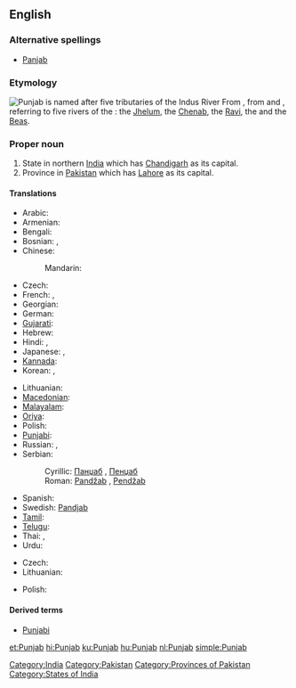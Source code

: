 ==English==
{{wikipedia}}

===Alternative spellings===
* [[Panjab]]

===Etymology===
[[File:Indus_river.svg|thumb|Punjab is named after five tributaries of the Indus River]]
From {{etyl|fa}} {{term|sc=fa-Arab|پنجاب||Land of the Five Rivers|lang=fa}}, from {{term|sc=fa-Arab|پنج|tr=panj|lang=fa||five}} and {{term|sc=fa-Arab|اب|آب|tr=āb|water|lang=fa}}, referring to five rivers of the {{w|Punjab region}}: the [[w:Jhelum River|Jhelum]], the [[w:Chenab River|Chenab]], the [[w:Ravi River|Ravi]], the {{w|Sutlej}} and the [[w:Beas River|Beas]].

===Proper noun===
{{en-proper noun}}

# State in northern [[India]] which has [[Chandigarh]] as its capital.
# Province in [[Pakistan]] which has [[Lahore]] as its capital.

====Translations====
{{trans-top|state in India}}
* Arabic: {{t|ar|البنجاب|m|tr=al-banjaab}}
* Armenian: {{t-|hy|Փենջաբ|tr=P’enǰab}}
* Bengali: {{t|bn|পঞ্জাব|tr=Pô.njāb|sc=Beng|xs=Bengali}}
* Bosnian: {{t-|bs|Pandžab|m}}, {{t-|bs|Pendžab|m}}
* Chinese:
*: Mandarin: {{t|cmn|旁遮普邦|tr=Pángzhēpǔ-bāng|sc=Hani}}
* Czech: {{t-|cs|Paňdžáb|m}}
* French: {{t|fr|Penjab|m}},  {{t|fr|Pendjab|m}}
* Georgian: {{t|ka|პენჯაბი|sc=Geor|xs=Georgian}}
* German: {{t|de|Pandjab}}
* [[Gujarati]]: {{t|gu|પંજાબ|tr=Pa.njāb|sc=Gujr|xs=Gujarati}}
* Hebrew: {{t|he|פנג'אב}}
* Hindi: {{t|hi|पंजाब|tr=Pa.njāb|xs=Hindi}},  {{t|hi|पञ्जाब|tr=Pa.njāb|xs=Hindi}}
* Japanese: {{t|ja|パンジャーブ州|tr=Panjābu-shū}},  {{t|ja|パンジャーブ|tr=Panjābu}}
* [[Kannada]]: {{t|kn|ಪಂಜಾಬ್|tr=pan̄jāb|sc=Knda|xs=Kannada}}
* Korean: {{t|ko|펀자브|tr=Peonjabeu}},  {{t|ko|펀자브 주|tr=Peonjabeu ju}}
{{trans-mid}}
* Lithuanian: {{t|lt|Pandžabas|m|xs=Lithuanian}}
* [[Macedonian]]: {{t-|mk|Пенџаб|m|tr=Péndžab}}
* [[Malayalam]]: {{t|ml|പഞ്ചാബ്|tr=Pa.nčāb|sc=Mlym|xs=Malayalam}}
* [[Oriya]]: {{t|or|ପଞ୍ଜାବ|tr=Pô.njābô|sc=Orya|xs=Oriya}}
* Polish: {{t-|pl|Pendżab|m}}
* [[Punjabi]]: {{t|pa|ਪੰਜਾਬ|tr=Pa.njāb|sc=Guru|xs=Punjabi}}
* Russian: {{t|ru|Панджаб|m|tr=Pandžáb}},  {{t|ru|Пенджаб|m|tr=Pendžáb}}
* Serbian:
*: Cyrillic: [[Панџаб#Serbian|Панџаб]] {{m}}, [[Пенџаб#Serbian|Пенџаб]] {{m}}
*: Roman: [[Pandžab#Serbian|Pandžab]] {{m}}, [[Pendžab#Serbian|Pendžab]] {{m}}
* Spanish: {{t|es|Penjab|m}}
* Swedish: [[Pandjab]]
* [[Tamil]]: {{t|ta|பஞ்சாப்|tr=Pa.nčāp|xs=Tamil}}
* [[Telugu]]: {{t|te|పంజాబ్}}
* Thai: {{t|th|รัฐปัญจาบ|tr=rát bpan-jàap}},  {{t|th|ปัญจาบ|tr=bpan-jàap}}
* Urdu: {{t-|ur|پنجاب|tr=Panjāb|xs=Urdu}}
{{trans-bottom}}

{{trans-top|province in Pakistan}}
* Czech: {{t-|cs|Paňdžáb|m}}
* Lithuanian: {{t|lt|pandžabas|m|xs=Lithuanian}}
{{trans-mid}}
* Polish: {{t-|pl|Pendżab|m}}
{{trans-bottom}}

====Derived terms====
* [[Punjabi]]

[[Category:India]]
[[Category:Pakistan]]
[[Category:Provinces of Pakistan]]
[[Category:States of India]]

[[et:Punjab]]
[[hi:Punjab]]
[[ku:Punjab]]
[[hu:Punjab]]
[[nl:Punjab]]
[[simple:Punjab]]